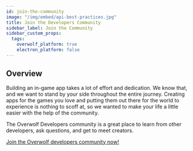 ```yaml
---
id: join-the-community
image: "/img/embed/api-best-practices.jpg"
title: Join the Developers Community
sidebar_label: Join the Community
sidebar_custom_props:
  tags:
    overwolf_platform: true
    electron_platform: false
---
```


## Overview

Building an in-game app takes a lot of effort and dedication. We know that, and we want to stand by your side throughout the entire journey. Creating apps for the games you love and putting them out there for the world to experience is nothing to scoff at, so we wanted to make your life a little easier with the help of the community.

The Overwolf Developers community is a great place to learn from other developers, ask questions, and get to meet creators.

[Join the Overwolf developers community now!](https://discord.gg/overwolf-developers?utm_source=Partner+Developers&utm_campaign=424a1b8f2f-EMAIL_CAMPAIGN_2020_07_08_01_21_COPY_01&utm_medium=email&utm_term=0_e07c3e8158-424a1b8f2f-)


 

